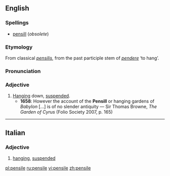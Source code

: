==English==

===Spellings===
{{rfc-header|Spellings}}
*[[pensill]] (''obsolete'')

===Etymology===
From classical {{L.}} ''[[pensilis]]'', from the past participle stem of ''[[pendere]]'' ‘to hang’.

===Pronunciation===
{{IPA|/ˈpɛnsaɪl/}}

===Adjective===
{{en-adj}}

# [[hanging|Hanging]] down, [[suspended]].
#*'''1658''': However the account of the '''Pensill''' or hanging gardens of ''Babylon'' [...] is of no slender antiquity — Sir Thomas Browne, ''The Garden of Cyrus'' (Folio Society 2007, p. 165)

----
==Italian==

===Adjective===
{{it-adj|pensil|e|i}}

# [[hanging]], [[suspended]]

[[pl:pensile]]
[[ru:pensile]]
[[vi:pensile]]
[[zh:pensile]]